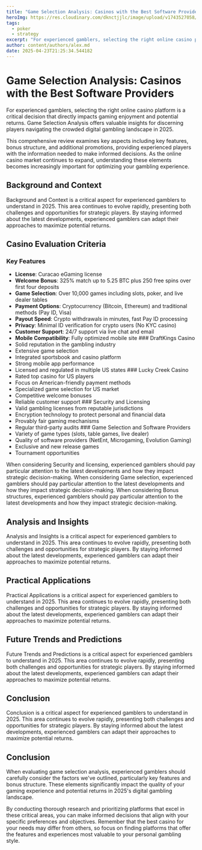 ```yaml
---
title: "Game Selection Analysis: Casinos with the Best Software Providers"
heroImg: https://res.cloudinary.com/dknctjjlc/image/upload/v1743527058/Blog/empty-office-chairs-meeting-room_xywvvb.webp
tags:
  - poker
  - strategy
excerpt: "For experienced gamblers, selecting the right online casino platform is a critical decision that directly impacts gaming enjoyment and potential returns. Game Selection Analysis offers valuable insights for discerning players navigating the crowded digital gambling landscape in 2025."
author: content/authors/alex.md
date: 2025-04-23T21:25:34.544182
---
```


# Game Selection Analysis: Casinos with the Best Software Providers

For experienced gamblers, selecting the right online casino platform is a critical decision that directly impacts gaming enjoyment and potential returns. Game Selection Analysis offers valuable insights for discerning players navigating the crowded digital gambling landscape in 2025.

This comprehensive review examines key aspects including key features, bonus structure, and additional promotions, providing experienced players with the information needed to make informed decisions. As the online casino market continues to expand, understanding these elements becomes increasingly important for optimizing your gambling experience.

## Background and Context

Background and Context is a critical aspect for experienced gamblers to understand in 2025. This area continues to evolve rapidly, presenting both challenges and opportunities for strategic players. By staying informed about the latest developments, experienced gamblers can adapt their approaches to maximize potential returns.

## Casino Evaluation Criteria

### Key Features
- **License**: Curacao eGaming license
- **Welcome Bonus**: 325% match up to 5.25 BTC plus 250 free spins over first four deposits
- **Game Selection**: Over 10,000 games including slots, poker, and live dealer tables
- **Payment Options**: Cryptocurrency (Bitcoin, Ethereum) and traditional methods (Pay ID, Visa)
- **Payout Speed**: Crypto withdrawals in minutes, fast Pay ID processing
- **Privacy**: Minimal ID verification for crypto users (No KYC casino)
- **Customer Support**: 24/7 support via live chat and email
- **Mobile Compatibility**: Fully optimized mobile site ### DraftKings Casino
- Solid reputation in the gambling industry
- Extensive game selection
- Integrated sportsbook and casino platform
- Strong mobile app performance
- Licensed and regulated in multiple US states ### Lucky Creek Casino
- Rated top casino for US players
- Focus on American-friendly payment methods
- Specialized game selection for US market
- Competitive welcome bonuses
- Reliable customer support ### Security and Licensing
- Valid gambling licenses from reputable jurisdictions
- Encryption technology to protect personal and financial data
- Provably fair gaming mechanisms
- Regular third-party audits ### Game Selection and Software Providers
- Variety of game types (slots, table games, live dealer)
- Quality of software providers (NetEnt, Microgaming, Evolution Gaming)
- Exclusive and new release games
- Tournament opportunities

When considering Security and licensing, experienced gamblers should pay particular attention to the latest developments and how they impact strategic decision-making. When considering Game selection, experienced gamblers should pay particular attention to the latest developments and how they impact strategic decision-making. When considering Bonus structures, experienced gamblers should pay particular attention to the latest developments and how they impact strategic decision-making. 

## Analysis and Insights

Analysis and Insights is a critical aspect for experienced gamblers to understand in 2025. This area continues to evolve rapidly, presenting both challenges and opportunities for strategic players. By staying informed about the latest developments, experienced gamblers can adapt their approaches to maximize potential returns.

## Practical Applications

Practical Applications is a critical aspect for experienced gamblers to understand in 2025. This area continues to evolve rapidly, presenting both challenges and opportunities for strategic players. By staying informed about the latest developments, experienced gamblers can adapt their approaches to maximize potential returns.

## Future Trends and Predictions

Future Trends and Predictions is a critical aspect for experienced gamblers to understand in 2025. This area continues to evolve rapidly, presenting both challenges and opportunities for strategic players. By staying informed about the latest developments, experienced gamblers can adapt their approaches to maximize potential returns.

## Conclusion

Conclusion is a critical aspect for experienced gamblers to understand in 2025. This area continues to evolve rapidly, presenting both challenges and opportunities for strategic players. By staying informed about the latest developments, experienced gamblers can adapt their approaches to maximize potential returns.

## Conclusion

When evaluating game selection analysis, experienced gamblers should carefully consider the factors we've outlined, particularly key features and bonus structure. These elements significantly impact the quality of your gaming experience and potential returns in 2025's digital gambling landscape.

By conducting thorough research and prioritizing platforms that excel in these critical areas, you can make informed decisions that align with your specific preferences and objectives. Remember that the best casino for your needs may differ from others, so focus on finding platforms that offer the features and experiences most valuable to your personal gambling style.